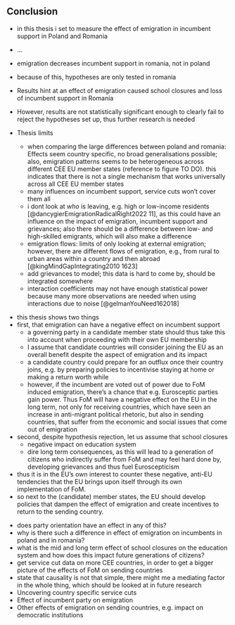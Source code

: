 ## Conclusion
<!-- Summary of thesis -->
- in this thesis i set to measure the effect of emigration in incumbent support in Poland and Romania
- …
- emigration decreases incumbent support in romania, not in poland
- because of this, hypotheses are only tested in romania
- Results hint at an effect of emigration caused school closures and loss of incumbent support in Romania
- However, results are not statistically significant enough to clearly fail to reject the hypotheses set up, thus further research is needed

- Thesis limits
	- when comparing the large differences between poland and romania: Effects seem country specific, no broad generalisations possible; also, emigration patterns seems to be heterogeneous across different CEE EU member states (reference to figure TO DO). this indicates that there is not a single mechanism that works universally across all CEE EU member states
	- many influences on incumbent support, service cuts won’t cover them all
	- i dont look at *who* is leaving, e.g. high or low-income residents [@dancygierEmigrationRadicalRight2022 11], as this could have an influence on the impact of emigration, incumbent support and grievances; also there should be a difference between low- and high-skilled emigrants, which will also make a difference
	- emigration flows: limits of only looking at external emigration; however, there are different flows of emigration, e.g., from rural to urban areas within a country and then abroad [@kingMindGapIntegrating2010 1623]
	- add grievances to model; this data is hard to come by, should be integrated somewhere
	- interaction coefficients may not have enough statistical power because many more observations are needed when using interactions due to noise [@gelmanYouNeed162018]

<!-- Interpreting results in the broader context of further European integration -->
- this thesis shows two things
- first, that emigration can have a negative effect on incumbent support
	- a governing party in a candidate member state should thus take this into account when proceeding with their own EU membership
	- I assume that candidate countries will consider joining the EU as an overall benefit despite the aspect of emigration and its impact
	- a candidate country could prepare for an outflux once their country joins, e.g. by preparing policies to incentivise staying at home or making a return worth while
	- however, if the incumbent are voted out of power due to FoM induced emigration, there’s a chance that e.g. Eurosceptic parties gain power. Thus FoM will have a negative effect on the EU in the long term, not only for receiving countries, which have seen an increase in anti-migrant political rhetoric, but also in sending countries, that suffer from the economic and social issues that come out of emigration
- second, despite hypothesis rejection, let us assume that school closures 
	- negative impact on education system
	- dire long term consequences, as this will lead to a generation of citizens who indirectly suffer from FoM and may feel hard done by, developing grievances and thus fuel Euroscepticism
- thus it is in the EU’s own interest to counter these negative, anti-EU tendencies that the EU brings upon itself through its own implementation of FoM.
- so next to the (candidate) member states, the EU should develop policies that dampen the effect of emigration and create incentives to return to the sending country.

<!-- Future research -->
- does party orientation have an effect in any of this?
- why is there such a difference in effect of emigration on incumbents in poland and in romania?
- what is the mid and long term effect of school closures on the education system and how does this impact future generations of citizens?
- get service cut data on more CEE countries, in order to get a bigger picture of the effects of FoM on sending countries
- state that causality is not that simple, there might me a mediating factor in the whole thing, which should be looked at in future research
- Uncovering country specific service cuts
- Effect of incumbent party on emigration
- Other effects of emigration on sending countries, e.g. impact on democratic institutions
